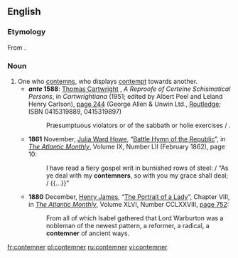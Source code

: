 ==English==

===Etymology===
From {{suffix|contemn|er|lang=en}}.

===Noun===
{{en-noun}}

# One who [[contemn]]s, who displays [[contempt]] towards another.
#* '''''ante'' 1588''': [[w:Thomas Cartwright (Puritan)|Thomas Cartwright]] {{i|probably}}, ''A Reproofe of Certeine Schismatical Persons'', in ''Cartwrightiana'' (1951; edited by Albert Peel and Leland Henry Carlson), <span class="plainlinks">[http://books.google.co.uk/books?id=EQtxgeWigcYC&pg=PA244&dq=%22praesumptuous%22&ei=tLO9SuXeK4yEzAT3t_HDDw#v=onepage&q=%22praesumptuous%22&f=false page 244] (George Allen & Unwin Ltd., [http://www.routledge.com/shopping_cart/products/product_detail.asp?sku=&isbn=0415319897&parent_id=&pc= Routledge]</span>; ISBN 0415319889, 0415319897)
#*: Præsumptuous violators or {{citedterm|contemners}} of the sabbath or holie exercises /<!-- [sic] -->.
#* '''1861''' November, [[w:Julia Ward Howe|Julia Ward Howe]], “[[s:Battle Hymn of the Republic|Battle Hymn of the Republic]]”, in ''[[w:The Atlantic Monthly|The Atlantic Monthly]]'', Volume IX, Number LII (February 1862), page 10:
#*: I have read a fiery gospel writ in burnished rows of steel: / “As ye deal with my '''contemners''', so with you my grace shall deal; / {{...}}”
#* '''1880''' December, [[w:Henry James|Henry James]], “[[w:The Portrait of a Lady|The Portrait of a Lady]]”, Chapter VIII, in ''[[w:The Atlantic Monthly|The Atlantic Monthly]]'', Volume XLVI, Number CCLXXVIII, [http://books.google.com/books?id=eV4CAAAAIAAJ&pg=PA752&dq=contemner page 752]:
#*: From all of which Isabel gathered that Lord Warburton was a nobleman of the newest pattern, a reformer, a radical, a '''contemner''' of ancient ways.

[[fr:contemner]]
[[pl:contemner]]
[[ru:contemner]]
[[vi:contemner]]